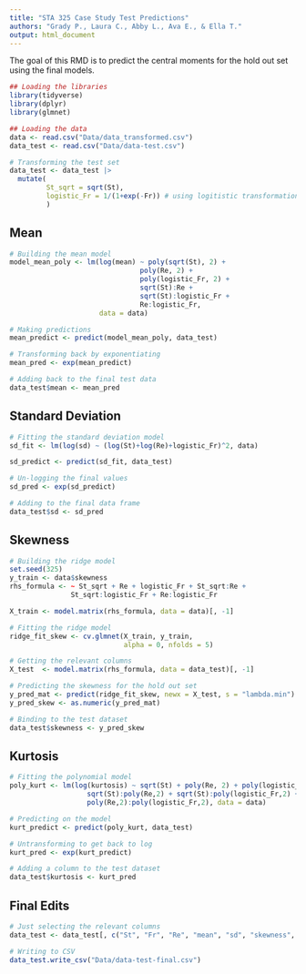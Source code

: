 ```yaml
---
title: "STA 325 Case Study Test Predictions"
authors: "Grady P., Laura C., Abby L., Ava E., & Ella T."
output: html_document
---
```


The goal of this RMD is to predict the central moments for the hold out set using the final models.

```r
## Loading the libraries 
library(tidyverse)
library(dplyr)
library(glmnet)

## Loading the data
data <- read.csv("Data/data_transformed.csv")
data_test <- read.csv("Data/data-test.csv")
```

```r
# Transforming the test set
data_test <- data_test |>
  mutate(
         St_sqrt = sqrt(St),
         logistic_Fr = 1/(1+exp(-Fr)) # using logitistic transformation for inf
         )
```


## Mean

```r
# Building the mean model
model_mean_poly <- lm(log(mean) ~ poly(sqrt(St), 2) + 
                                poly(Re, 2) + 
                                poly(logistic_Fr, 2) +
                                sqrt(St):Re + 
                                sqrt(St):logistic_Fr + 
                                Re:logistic_Fr, 
                      data = data)

# Making predictions
mean_predict <- predict(model_mean_poly, data_test)

# Transforming back by exponentiating
mean_pred <- exp(mean_predict)

# Adding back to the final test data
data_test$mean <- mean_pred

```


## Standard Deviation

```r
# Fitting the standard deviation model
sd_fit <- lm(log(sd) ~ (log(St)+log(Re)+logistic_Fr)^2, data)

sd_predict <- predict(sd_fit, data_test)

# Un-logging the final values
sd_pred <- exp(sd_predict)

# Adding to the final data frame
data_test$sd <- sd_pred

```

## Skewness

```r
# Building the ridge model
set.seed(325)
y_train <- data$skewness
rhs_formula <- ~ St_sqrt + Re + logistic_Fr + St_sqrt:Re + 
               St_sqrt:logistic_Fr + Re:logistic_Fr

X_train <- model.matrix(rhs_formula, data = data)[, -1]

# Fitting the ridge model
ridge_fit_skew <- cv.glmnet(X_train, y_train, 
                            alpha = 0, nfolds = 5)
```

```r
# Getting the relevant columns
X_test  <- model.matrix(rhs_formula, data = data_test)[, -1]

# Predicting the skewness for the hold out set
y_pred_mat <- predict(ridge_fit_skew, newx = X_test, s = "lambda.min")
y_pred_skew <- as.numeric(y_pred_mat)

```

```r
# Binding to the test dataset
data_test$skewness <- y_pred_skew
```


## Kurtosis

```r
# Fitting the polynomial model
poly_kurt <- lm(log(kurtosis) ~ sqrt(St) + poly(Re, 2) + poly(logistic_Fr, 2) + 
                   sqrt(St):poly(Re,2) + sqrt(St):poly(logistic_Fr,2) + 
                   poly(Re,2):poly(logistic_Fr,2), data = data)

# Predicting on the model
kurt_predict <- predict(poly_kurt, data_test)

# Untransforming to get back to log
kurt_pred <- exp(kurt_predict)

```

```r
# Adding a column to the test dataset
data_test$kurtosis <- kurt_pred
```

## Final Edits
```r
# Just selecting the relevant columns
data_test <- data_test[, c("St", "Fr", "Re", "mean", "sd", "skewness", "kurtosis")]

```

```r
# Writing to CSV
data_test.write_csv("Data/data-test-final.csv")
```



